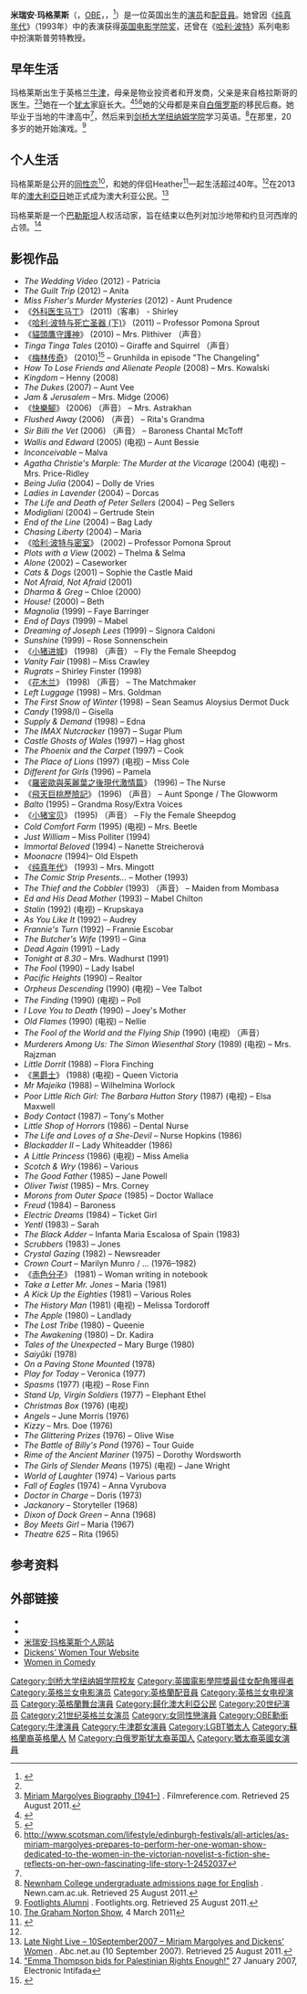 {{noteTA
|1=zh-hans:哈利·波特与死亡圣器; zh-hant:哈利波特—死神的聖物;
|2=zh-hans:猫头鹰守护神;zh-hk:守護神傳奇;zh-tw:貓頭鷹守護神;
|3=zh-cn:梅林传奇;zh-tw:少年魔法師 梅林;zh-hk:魔法穆林;
|4=zh-hk:踢躂小企鵝; zh-tw:快樂腳; zh-cn:快乐的大脚;
|5=zh-hans:哈利·波特与密室; zh-hant:哈利波特─消失的密室;
|6=zh-hk:羅密歐與茱麗葉之後現代激情篇; zh-tw:羅密歐與茱麗葉; zh-cn:罗密欧与朱丽叶;
|7=zh-cn:小猪宝贝; zh-hk:寶貝小豬嘜;zh-tw:我不笨，所以我有話說;
|8=zh-hans:纯情年代;zh-hk:心外幽情;zh-tw:純真年代;
|G1=哈利波特
|G2=Movie
|G3=地名
}}
{{Infobox person
| image       = Miriam Margolyes speaking to journalists in January 2013.jpg
| name        = 米瑞安·玛格莱斯<br />Miriam Margolyes
| caption     = 米瑞安·玛格莱斯在2013年
| birth_date  = {{birth date and age|1941|5|18}}
| birth_place = {{GBR}}[[英格兰|英格兰]][[牛津郡|牛津郡]][[牛津|牛津]]
| nationality  ={{GBR}}（1941年–至今）<br>{{AUS}}（2013年–至今）
| occupation  = 演员
| yearsactive = 1965年–至今
}}
'''米瑞安·玛格莱斯'''（{{lang-en|'''Miriam Margolyes'''}}，[[大英帝國勳章|OBE]]，{{IPAc-en|ˈ|m|ɑr|ɡ|əl|iː|z}}，{{bd|1941年|5月18日|catIdx=M}}<ref name="dailymail1">{{cite news | url=http://www.dailymail.co.uk/tvshowbiz/article-1063629/My-lesbian-confession-led-mothers-stroke-says-Harry-Potter-star-Miriam-Margolyes.html | location=London | work=Daily Mail | first=James | last=Tozer | title=My lesbian confession led to mother's stroke says Harry Potter star Miriam Margolyes | date=2008-09-28 | accessdate=2013-08-08 | archive-date=2021-03-01 | archive-url=https://web.archive.org/web/20210301114013/https://www.dailymail.co.uk/tvshowbiz/article-1063629/My-lesbian-confession-led-mothers-stroke-says-Harry-Potter-star-Miriam-Margolyes.html | dead-url=no }}</ref>）是一位英国出生的[[演员|演员]]和[[配音員|配音員]]。她曾因《[[纯真年代_(电影)|纯真年代]]》（1993年）中的表演获得[[英国电影学院奖|英国电影学院奖]]，还曾在《[[哈利·波特|哈利·波特]]》系列电影中扮演斯普劳特教授。

==早年生活==
玛格莱斯出生于英格兰[[牛津|牛津]]，母亲是物业投资者和开发商，父亲是来自格拉斯哥的医生。<ref name="dailymail1"/><ref>[http://www.filmreference.com/film/1/Miriam-Margolyes.html Miriam Margolyes Biography (1941–)] {{Wayback|url=http://www.filmreference.com/film/1/Miriam-Margolyes.html |date=20210227003105 }}. Filmreference.com. Retrieved 25 August 2011.</ref>她在一个[[犹太人|犹太]]家庭长大。<ref>{{cite web |url=http://www.dailyrecord.co.uk/showbiz/celebrity-news/2011/11/02/exclusive-miriam-margolyes-attacks-john-cleese-and-other-python-stars-in-exclusive-interview-86908-23532309/ |title=Harry Potter actress Miriam Margolyes on her Gorbals roots, women in comedy and how Monty Python stars shunned her |publisher=The Daily Record |date=2011-11-02 |accessdate=2011-12-21 |archive-date=2012-07-04 |archive-url=https://www.webcitation.org/68uuWydSS?url=http://www.dailyrecord.co.uk/showbiz/celebrity-news/2011/11/02/exclusive-miriam-margolyes-attacks-john-cleese-and-other-python-stars-in-exclusive-interview-86908-23532309/ |dead-url=no }}</ref><ref>{{cite news | url=http://www.telegraph.co.uk/comment/6291521/Miriam-Margolyes-Im-still-a-naughty-schoolgirl-at-heart.html | location=London | work=The Daily Telegraph | first=Nigel | last=Farndale | title=Miriam Margolyes: 'I'm still a naughty schoolgirl at heart' | date=2009-10-11 | accessdate=2013-08-08 | archive-date=2021-03-09 | archive-url=https://web.archive.org/web/20210309062221/https://www.telegraph.co.uk/comment/6291521/Miriam-Margolyes-Im-still-a-naughty-schoolgirl-at-heart.html | dead-url=no }}</ref><ref>http://www.scotsman.com/lifestyle/edinburgh-festivals/all-articles/as-miriam-margolyes-prepares-to-perform-her-one-woman-show-dedicated-to-the-women-in-the-victorian-novelist-s-fiction-she-reflects-on-her-own-fascinating-life-story-1-2452037</ref>她的父母都是来自[[白俄罗斯|白俄罗斯]]的移民后裔。她毕业于当地的牛津高中<ref name="dailymail1"/>，然后来到[[剑桥大学|剑桥大学]][[剑桥大学纽纳姆学院|纽纳姆学院]]学习英语。<ref>[http://www.newn.cam.ac.uk/joining-newnham/undergraduate-admissions/subjects/content/english Newnham College undergraduate admissions page for English] {{webarchive|url=https://web.archive.org/web/20130818195813/http://www.newn.cam.ac.uk/joining-newnham/undergraduate-admissions/subjects/content/english |date=2013-08-18 }}. Newn.cam.ac.uk. Retrieved 25 August 2011.</ref>在那里，20多岁的她开始演戏。<ref>[http://footlights.org/alumni.html Footlights Alumni] {{webarchive|url=https://web.archive.org/web/20110814004206/http://footlights.org/alumni.html |date=2011-08-14 }}. Footlights.org. Retrieved 25 August 2011.</ref>

==个人生活==
玛格莱斯是公开的[[同性恋|同性恋]]<ref>[[The_Graham_Norton_Show|The Graham Norton Show]], 4 March 2011</ref>，和她的伴侣Heather<ref name="southernhighlandnews1">{{cite web |author=Leah O'Brien |url=http://www.southernhighlandnews.com.au/news/local/news/entertainment/at-home-with-harry-potter-star-miriam-margolyes/1826576.aspx |title=At home with Harry Potter star, Miriam Margolyes - Local News - News - Entertainment |publisher=Southern Highland News |date=2010-05-11 |accessdate=2011-12-21 |archive-date=2012-04-07 |archive-url=https://web.archive.org/web/20120407131035/http://www.southernhighlandnews.com.au/news/local/news/entertainment/at-home-with-harry-potter-star-miriam-margolyes/1826576.aspx |dead-url=no }}</ref>一起生活超过40年。<ref name="dailymail1"/>在2013年的[[澳大利亞日|澳大利亞日]]她正式成为澳大利亚公民。<ref name=latenightlive>[http://www.abc.net.au/rn/latenightlive/stories/2007/2028953.htm Late Night Live – 10September2007 – Miriam Margolyes and Dickens' Women] {{Wayback|url=http://www.abc.net.au/rn/latenightlive/stories/2007/2028953.htm |date=20090725141923 }}. Abc.net.au (10 September 2007). Retrieved 25 August 2011.</ref>

玛格莱斯是一个[[巴勒斯坦|巴勒斯坦]]人权活动家，旨在结束以色列对加沙地带和约旦河西岸的占领。<ref>[http://electronicintifada.net/v2/article6451.shtml "Emma Thompson bids for Palestinian Rights Enough!"] {{Wayback|url=http://electronicintifada.net/v2/article6451.shtml |date=20101009033531 }} 27 January 2007, Electronic Intifada</ref>

==影视作品==
{{refbegin|2}}
* ''The Wedding Video'' (2012) - Patricia
* ''The Guilt Trip'' (2012) – Anita
* ''Miss Fisher's Murder Mysteries'' (2012) - Aunt Prudence
* 《[[外科医生马丁|外科医生马丁]]》 (2011)（客串） - Shirley
* 《[[哈利·波特与死亡圣器_(下)|哈利·波特与死亡圣器 (下)]]》 (2011) – Professor Pomona Sprout
* 《[[貓頭鷹守護神|貓頭鷹守護神]]》 (2010) – Mrs. Plithiver （声音）
* ''Tinga Tinga Tales'' (2010) – Giraffe and Squirrel （声音）
* 《[[梅林传奇|梅林传奇]]》 (2010)<ref name="merlin.s3.usa.weekend">{{cite web|last=Truitt|first=Brian|title=‘Merlin’ star Colin Morgan talks dragons and guest stars|url=http://whosnews.usaweekend.com/2010/06/merlin-star-colin-morgan-talks-dragons-and-guest-stars/|publisher=[[USA_Weekend|USA Weekend]]|accessdate=2010-06-24|date=2010-06-23|deadurl=yes|archiveurl=https://www.webcitation.org/69jjucXYX?url=http://whosnews.usaweekend.com/2010/06/merlin-star-colin-morgan-talks-dragons-and-guest-stars/|archivedate=2012年8月7日}}</ref> – Grunhilda in episode "The Changeling"
* ''How To Lose Friends and Alienate People'' (2008) – Mrs. Kowalski
* ''Kingdom'' – Henny (2008)
* ''The Dukes'' (2007) – Aunt Vee
* ''Jam & Jerusalem'' – Mrs. Midge (2006)
* 《[[快樂腳|快樂腳]]》 (2006) （声音） – Mrs. Astrakhan
* ''Flushed Away'' (2006) （声音） – Rita's Grandma
* ''Sir Billi the Vet'' (2006) （声音） – Baroness Chantal McToff
* ''Wallis and Edward'' (2005) (电视) – Aunt Bessie
* ''Inconceivable'' – Malva 
* ''Agatha Christie's Marple: The Murder at the Vicarage'' (2004) (电视) – Mrs. Price-Ridley
* ''Being Julia'' (2004) – Dolly de Vries
* ''Ladies in Lavender'' (2004) – Dorcas
* ''The Life and Death of Peter Sellers'' (2004) – Peg Sellers
* ''Modigliani'' (2004) – Gertrude Stein
* ''End of the Line'' (2004) – Bag Lady
* ''Chasing Liberty'' (2004) – Maria
* 《[[哈利波特：消失的密室_(電影)|哈利·波特与密室]]》 (2002) – Professor Pomona Sprout
* ''Plots with a View'' (2002) – Thelma & Selma
* ''Alone'' (2002) – Caseworker
* ''Cats & Dogs'' (2001) – Sophie the Castle Maid
* ''Not Afraid, Not Afraid'' (2001)
* ''Dharma & Greg'' – Chloe (2000)
* ''House!'' (2000) – Beth
* ''Magnolia'' (1999) – Faye Barringer
* ''End of Days'' (1999) – Mabel
* ''Dreaming of Joseph Lees'' (1999) – Signora Caldoni
* ''Sunshine'' (1999) – Rose Sonnenschein
* 《[[小猪进城|小猪进城]]》 (1998) （声音） – Fly the Female Sheepdog
* ''Vanity Fair'' (1998) – Miss Crawley
* ''Rugrats'' – Shirley Finster (1998)
* 《[[花木兰_(1998年电影)|花木兰]]》 (1998) （声音） – The Matchmaker
* ''Left Luggage'' (1998) – Mrs. Goldman
* ''The First Snow of Winter'' (1998) – Sean Seamus Aloysius Dermot Duck
* ''Candy'' (1998/I) – Gisella
* ''Supply & Demand'' (1998)  – Edna
* ''The IMAX Nutcracker'' (1997) – Sugar Plum
* ''Castle Ghosts of Wales'' (1997) – Hag ghost
* ''The Phoenix and the Carpet'' (1997) – Cook
* ''The Place of Lions'' (1997) (电视) – Miss Cole
* ''Different for Girls'' (1996) – Pamela
* 《[[羅密歐與茱麗葉之後現代激情篇|羅密歐與茱麗葉之後現代激情篇]]》 (1996) – The Nurse
* 《[[飛天巨桃歷險記|飛天巨桃歷險記]]》 (1996) （声音） – Aunt Sponge / The Glowworm
* ''Balto'' (1995) – Grandma Rosy/Extra Voices
* 《[[小猪宝贝|小猪宝贝]]》 (1995) （声音） – Fly the Female Sheepdog
* ''Cold Comfort Farm'' (1995) (电视) – Mrs. Beetle
* ''Just William'' – Miss Polliter (1994)
* ''Immortal Beloved'' (1994) – Nanette Streicherová
* ''Moonacre'' (1994)– Old Elspeth
* 《[[纯真年代_(电影)|纯真年代]]》 (1993) – Mrs. Mingott
* ''The Comic Strip Presents...'' – Mother (1993)
* ''The Thief and the Cobbler'' (1993) （声音） – Maiden from Mombasa
* ''Ed and His Dead Mother'' (1993) – Mabel Chilton
* ''Stalin'' (1992) (电视) – Krupskaya
* ''As You Like It'' (1992) – Audrey
* ''Frannie's Turn'' (1992) – Frannie Escobar
* ''The Butcher's Wife'' (1991) – Gina
* ''Dead Again'' (1991) – Lady
* ''Tonight at 8.30'' – Mrs. Wadhurst (1991)
* ''The Fool'' (1990) – Lady Isabel
* ''Pacific Heights'' (1990) – Realtor
* ''Orpheus Descending'' (1990) (电视) – Vee Talbot
* ''The Finding'' (1990) (电视) – Poll
* ''I Love You to Death'' (1990) – Joey's Mother
* ''Old Flames'' (1990) (电视) – Nellie
* ''The Fool of the World and the Flying Ship'' (1990) (电视) （声音）
* ''Murderers Among Us: The Simon Wiesenthal Story'' (1989) (电视) – Mrs. Rajzman
* ''Little Dorrit'' (1988) – Flora Finching
* 《[[黑爵士|黑爵士]]》 (1988) (电视) – Queen Victoria
* ''Mr Majeika'' (1988) – Wilhelmina Worlock
* ''Poor Little Rich Girl: The Barbara Hutton Story'' (1987) (电视) – Elsa Maxwell
* ''Body Contact'' (1987) – Tony's Mother
* ''Little Shop of Horrors'' (1986) – Dental Nurse
* ''The Life and Loves of a She-Devil'' – Nurse Hopkins (1986)
* ''Blackadder II'' – Lady Whiteadder (1986)
* ''A Little Princess'' (1986) (电视) – Miss Amelia
* ''Scotch & Wry'' (1986) – Various
* ''The Good Father'' (1985) – Jane Powell
* ''Oliver Twist'' (1985) – Mrs. Corney
* ''Morons from Outer Space'' (1985) – Doctor Wallace
* ''Freud'' (1984) – Baroness
* ''Electric Dreams'' (1984) – Ticket Girl
* ''Yentl'' (1983) – Sarah
* ''The Black Adder'' – Infanta Maria Escalosa of Spain (1983)
* ''Scrubbers'' (1983) – Jones
* ''Crystal Gazing'' (1982) – Newsreader
* ''Crown Court'' – Marilyn Munro / ... (1976–1982)
* 《[[赤色分子|赤色分子]]》 (1981) – Woman writing in notebook
* ''Take a Letter Mr. Jones'' – Maria (1981)
* ''A Kick Up the Eighties'' (1981) – Various Roles
* ''The History Man'' (1981) (电视) – Melissa Tordoroff
* ''The Apple'' (1980) – Landlady
* ''The Lost Tribe'' (1980) – Queenie
* ''The Awakening'' (1980) – Dr. Kadira
* ''Tales of the Unexpected'' – Mary Burge (1980)
* ''Saiyûki'' (1978) 
* ''On a Paving Stone Mounted'' (1978)
* ''Play for Today'' – Veronica (1977)
* ''Spasms'' (1977) (电视) – Rose Finn
* ''Stand Up, Virgin Soldiers'' (1977) – Elephant Ethel
* ''Christmas Box'' (1976) (电视)
* ''Angels'' – June Morris (1976)
* ''Kizzy'' – Mrs. Doe (1976)
* ''The Glittering Prizes'' (1976) – Olive Wise
* ''The Battle of Billy's Pond'' (1976) – Tour Guide
* ''Rime of the Ancient Mariner'' (1975) – Dorothy Wordsworth
* ''The Girls of Slender Means'' (1975) (电视) – Jane Wright
* ''World of Laughter'' (1974) – Various parts
* ''Fall of Eagles'' (1974) – Anna Vyrubova
* ''Doctor in Charge'' – Doris (1973)
* ''Jackanory'' – Storyteller (1968)
* ''Dixon of Dock Green'' – Anna (1968)
* ''Boy Meets Girl'' – Maria (1967)
* ''Theatre 625'' – Rita (1965)
{{refend}}

==参考资料==
{{reflist|2}}

==外部链接==
{{commons category|Miriam Margolyes}}

* {{IMDb name|546816}}
* {{Screenonline name|id=874244}}
* [http://www.miriammargolyes.com 米瑞安·玛格莱斯个人网站] {{Wayback|url=http://www.miriammargolyes.com/ |date=20210225021658 }}
* [http://www.dickenswomen.com Dickens' Women Tour Website] {{Wayback|url=http://www.dickenswomen.com/ |date=20190611002002 }}
* [http://womenscomedy.wordpress.com/category/miriam-margolyes/ Women in Comedy] {{Wayback|url=http://womenscomedy.wordpress.com/category/miriam-margolyes/ |date=20210308100337 }}

{{authority control}}

{{英國電影學院獎最佳女配角}}

{{DEFAULTSORT:Margolyes, Miriam}}
[[Category:剑桥大学纽纳姆学院校友|Category:剑桥大学纽纳姆学院校友]]
[[Category:英國電影學院獎最佳女配角獲得者|Category:英國電影學院獎最佳女配角獲得者]]
[[Category:英格兰女电影演员|Category:英格兰女电影演员]]
[[Category:英格蘭配音員|Category:英格蘭配音員]]
[[Category:英格兰女电视演员|Category:英格兰女电视演员]]
[[Category:英格蘭舞台演員|Category:英格蘭舞台演員]]
[[Category:歸化澳大利亞公民|Category:歸化澳大利亞公民]]
[[Category:20世纪演员|Category:20世纪演员]]
[[Category:21世纪英格兰女演员|Category:21世纪英格兰女演员]]
[[Category:女同性戀演員|Category:女同性戀演員]]
[[Category:OBE勳銜|Category:OBE勳銜]]
[[Category:牛津演員|Category:牛津演員]]
[[Category:牛津郡女演員|Category:牛津郡女演員]]
[[Category:LGBT猶太人|Category:LGBT猶太人]]
[[Category:蘇格蘭裔英格蘭人|Category:蘇格蘭裔英格蘭人]]
[[Category:英國LGBT演員|M]]
[[Category:白俄罗斯犹太裔英国人|Category:白俄罗斯犹太裔英国人]]
[[Category:猶太裔英國女演員|Category:猶太裔英國女演員]]